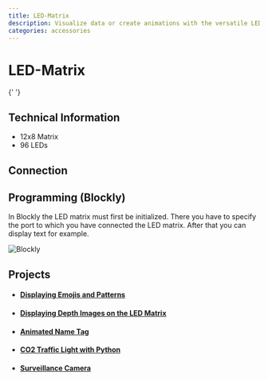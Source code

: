 ```yaml
---
title: LED-Matrix
description: Visualize data or create animations with the versatile LED matrix.
categories: accessories
---
```



# LED-Matrix

<ImageWithText src={ledMatrix} alt="LED-Matrix" title="LED-Matrix" />{' '}

## Technical Information

- 12x8 Matrix
- 96 LEDs

## Connection

<TutorialPorts port="io" />

## Programming (Blockly)
In Blockly the LED matrix must first be initialized. 
There you have to specify the port to which you have connected the LED matrix.
After that you can display text for example.

![Blockly](/img/hardware-bilder/led-matrix/led-matrix-block.svg)

## Projects

- #### [Displaying Emojis and Patterns](https://sensebox.de/projects/de/2024-04-02-smiley)
- #### [Displaying Depth Images on the LED Matrix](https://sensebox.de/projects/de/2024-04-02-tof-led)
- #### [Animated Name Tag](https://sensebox.de/projects/de/2024-04-02-namensschild)
- #### [CO2 Traffic Light with Python](https://sensebox.de/projects/de/2024-04-02-circuitpython-co2-ampel)
- #### [Surveillance Camera](https://sensebox.de/projects/de/2024-04-02-%C3%BCberwachungskamera)
